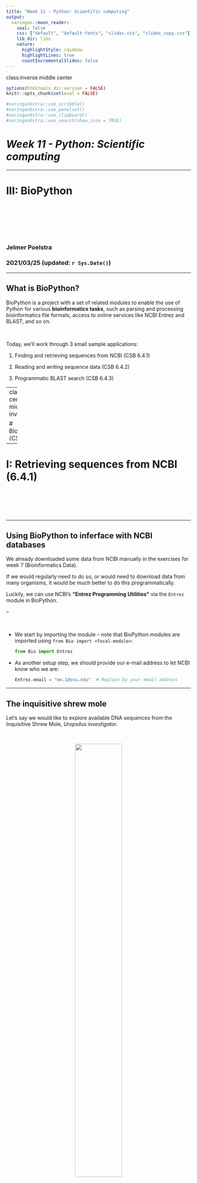 ```yaml
---
title: "Week 11 - Python: Scientific computing"
output:
  xaringan::moon_reader:
    seal: false
    css: ["default", "default-fonts", "slides.css", "slides_copy.css"]
    lib_dir: libs
    nature:
      highlightStyle: rainbow
      highlightLines: true
      countIncrementalSlides: false
---
```

class:inverse middle center

```r
options(htmltools.dir.version = FALSE)
knitr::opts_chunk$set(eval = FALSE)
```

```r
#xaringanExtra::use_scribble()
#xaringanExtra::use_panelset()
#xaringanExtra::use_clipboard()
#xaringanExtra::use_search(show_icon = TRUE)
```

# *Week 11 - Python: Scientific computing*

----

# III: BioPython

<br> <br> <br> <br> <br>

### Jelmer Poelstra
### 2021/03/25 (updated: `r Sys.Date()`)

---

## What is BioPython?

BioPython is a project with a set of related modules to enable the
use of Python for various **bioinformatics tasks**, such as parsing and
processing bioinformatics file formats, access to online services like NCBI
Entrez and BLAST, and so on.

<br>

Today, we'll work through 3 small sample applications:

1. Finding and retrieving sequences from NCBI (CSB 6.4.1)

2. Reading and writing sequence data (CSB 6.4.2)

3. Programmatic BLAST search (CSB 6.4.3)

---
class: center middle inverse

# BioPython (CSB 6.4)

-----

# I: Retrieving sequences from NCBI (6.4.1)

<br> <br> <br> <br>

---

## Using BioPython to inferface with NCBI databases

We already downloaded some data from NCBI manually in the exercises for
week 7 (Bioinformatics Data).

If we would regularly need to do so, or would need to download data from many
organisms, it would be much better to do this programmatically.

Luckily, we can use NCBI's **"Entrez Programming Utilities"** via 
the `Entrez` module in BioPython. 

--

<br>

- We start by importing the module &ndash; note that BioPython modules are
  imported using `from Bio import <focal-module>`:
  
  ```python
  from Bio import Entrez
  ```

- As another setup step,
  we should provide our e-mail address to let NCBI know who we are:

  ```python
  Entrez.email = "me.1@osu.edu"  # Replace by your email address
  ```

---

## The inquisitive shrew mole 

Let's say we would like to explore available DNA sequences from the Inquisitive
Shrew Mole, *Uropsilus investigator*.

<br>

<figure>
<p align="center">
<img src=img/inquisitive-shrew-mole.jpg width="55%">
<figcaption>The Inquisitive Shrew Mole is endemic to Yunnan, China. (<a href="https://theverybesttop10.com/rarest-species-of-moles-voles-and-shrews/">Image source</a>)</figcaption>
</p>
</figure>

---

## Perform the search

We can perform the search using the **`Entrez.esearch()`** function:

```python
handle = Entrez.esearch(db = "nuccore",
                        term = ("Uropsilus investigator[Organism]"),
                        retmax = 200)
```

  - NCBI makes several databases available through Entrez,
    and we searched the **"Nucleotide" (or `nuccore`) database**,
    which includes GenBank and RefSeq data, using the `db` argument.
  
  - We created a "handle" for the results
    (similar to *file handles* earlier).
  
  - For NCBI searches, we can narrow down results by adding keywords between square
    brackets, like `[Organism]`, after our search term.<sup>[1]</sup>
  
  - We set `RetMax` to 200 (default is 20) to get all the sequence identifiers
    (this can be a bit of trial-and-error or you can start veru high).

.footnote[<sup>[1]</sup>See the Nucleotide ["Advanced Search Builder"](https://www.ncbi.nlm.nih.gov/nuccore/advanced)
for all possible keywords.]

---

## Save and check the search results

- Read the results and close the search handle:

  ```python
  search_results = Entrez.read(handle)
  handle.close()
  ```

<br>

- Our results are returned in the form of a *dictionary*,
  so let's look at the keys:
  
  ```python
  search_results.keys()
  #> dict_keys(['Count', 'RetMax', 'RetStart', 'IdList',
  #>            'TranslationSet', 'TranslationStack',
  #>             'QueryTranslation'])
  ```
  
---

## Looking at the results

- How many sequences did we find?  
  
  ```python
  search_results["Count"]
  '126'   # Has increased from '71' in the book!
  ```
  
- What is the list of GenBank identifiers?

  ```python
  id_list = search_results["IdList"]
  
  print(id_list)
  #> ['524853022', '555947199', '555947198', ... , '555946814']
  
  len(id_list)   # Making sure we got all 126 IDs
  #> '126' 
  ```

---

## Downloading the sequences and <br> writing them to a FASTA file

- We'll now use the retrieved GenBank IDs (`id = id_list`) to download the
  sequences in FASTA format (`rettype = "fasta"`):

  ```python
  search_handle = Entrez.efetch(db = "nuccore",
                                  rettype = "fasta",
                                  id = id_list)
  ```

--

- Next, we can write the sequences to file:

  ```python
  with open("Uropsilus_seq.fasta", "w") as fhandle_out:
         for line in search_handle:
             fhandle_out.write(line)
  search_handle.close()
  ```

<br>

- **The next step is to read our FASTA file back in, properly parsed,
  using the `SeqIO` module.**

---

class: center middle inverse

# BioPython (CSB 6.4)

-----

# II: Reading and writing sequence data <br> using *SeqIO* (6.4.2)

<br> <br> <br> <br>

---

## Reading a FASTA file with SeqIO

- We start by importing the BioPython `SeqIO` module:

  ```python
  from Bio import SeqIO
  ```

<br>

- With `SeqIO.parse()`, we can create an object called a `SeqRecord` iterator
  that we can then loop over to retrieve our sequences.
  
  ```python
  records = SeqIO.parse("Uropsilus_seq.fasta", "fasta")
  ```
  
  This model is similar to the *file handles* we worked with earlier and is
  particularly useful for very large FASTA files,
  so we don't have to load them into memory.
  
---

## Reading a FASTA file with SeqIO (cont.)

- Each FASTA record has several attributes, including:
  - `description` &ndash; everything after the `>`
  - `name` &ndash; first word after the `>`
  - `seq` &ndash; the sequence

<br>

<p align="center">
<img src=img/FASTA.png width="100%">
</p>

---

## Reading a FASTA file with SeqIO (cont.)

- For each record, let's print the `description` and the length (in bp)
  of `seq`:

  ```python
  for record in records:
        print(record.description, '\n', len(record.seq), '\n')
  
  #> KC516837.1 Uropsilus investigator isolate A11 apolipoprotein B (ApoB) gene, partial cds
  #> 573 
  #>
  #> KC516819.1 Uropsilus investigator voucher mlxs331 cytochrome c oxidase subunit I (COI) gene, partial cds, alternatively spliced; mitochondrial
  #> 912 
  #>
  #> KC516818.1 Uropsilus investigator voucher mlxs022 cytochrome c oxidase subunit I (COI) gene, partial cds, alternatively spliced; mitochondrial
  #> 912 
  #> [...]
  ```

---

## Selecting only sequences for the BMI1 genes

Next, say that we to:
  - Select only records originating from a specific gene
  - Only take the first 100 bp of sequence for each record

<br>

.content-box-info[
This is a quite apt example because parsing and subsetting FASTA files
with *shell tools* is not as easy as you may expect.

This is because each FASTA record spans multiple lines &ndash;
and the *sequence* for an individual records may or
may not itself also be spread across multiple lines.
]

---

## Selecting only sequences for the BMI1 genes

Next, say that we to:
  - Select only records originating from a specific gene
  - Only take the first 100 bp of sequence for each record

```python
output_handle = open("Uropsilus_BMI1.fasta", "w")

for record in SeqIO.parse("Uropsilus_seq.fasta", "fasta"):
    
    if record.description.find("BMI1") != -1:
        print(record.id)
        short_seq = record[:100]  # Take the first 100 bases
        SeqIO.write(short_seq, output_handle, "fasta")
        
output_handle.close()
```

We used the string method `find()` to match "*BMI1*",
making use of the fact that it returns `-1` when no match is found.

--

.content-box-info[
Next week, we'll learn how to use the
regular expression module `re` to do this more gracefully and flexibly.
]

---

class: center middle inverse

# BioPython (CSB 6.4)

-----

# III: Programmatic BLAST search (6.4.3)

<br> <br> <br> <br>

---

## NCBI BLAST

The **Basic Local Alignment Search Tool (BLAST)** finds regions of similarity
between biological sequences,
and is one of the most widely used bioinformatics tools.

You may know it by its web interface, where you can paste in or upload some
sequences, and then "BLAST them" against a database you can specify.

<figure>
<p align="center">
<img src=img/blast_screenshot.png width="80%">
<figcaption>Screenshot from <a href="https://blast.ncbi.nlm.nih.gov/Blast.cgi?PROGRAM=blastn&PAGE_TYPE=BlastSearch&LINK_LOC=blasthome">NCBI BLAST</a>.</figcaption>
</p>
</figure>

---

## Getting set up for BLAST with the Blast module

Using the web interface may be convenient when you just have one or a few sequences,
but it is not very reproducible, tedious to repeat, and unsuitable for automation.

Luckily, Biopython provides the module `Bio.Blast` which we can use to run a
BLAST search against the NCBI's online databases programmatically.<sup>[1]</sup>

.footnote[
<sup>[1]</sup> Note, there is also a *command-line* BLAST tool.
]

--

```python
# from Bio import SeqIO   # Should already be loaded
# from Bio import Entrez  # Should already be loaded
from Bio.Blast import NCBIWWW, NCBIXML
```

We imported just two of its functions:
  
  - `NCBIWWW` for access to NCBI's BLAST server &ndash;
     the BLAST analysis is still being performed there.
  
  - `NCBIXML` to parse the XML format in which our results will be returned.

---

## Storing all FASTA records in a list

We will start by parsing our FASTA file again with `SeqIO`.

This time, however, we will read the entire file into memory at once
by converting the `SeqRecord` iterator to a list:

```python
records = list(SeqIO.parse("Uropsilus_BMI1.fasta", "fasta"))
```

--

What does this list look like? Let's print the first 2 items:

```python
records[0:2]
#> [SeqRecord(seq=Seq('TATTATGCTGTTTTGTGAACCTGTAGAAAACAAGTGCTTTTTATCTTGAAATTC...CCA', SingleLetterAlphabet()), id='KF778086.1', name='KF778086.1', description="KF778086.1 Uropsilus investigator voucher KIZ:020539 polycomb ring finger oncoprotein (BMI1) gene, 3' UTR", dbxrefs=[]),
#> SeqRecord(seq=Seq('TATTATGCTGTTTTGTGAACCTGTAGAAAACAAGTGCTTTTTATCTTGAAATTC...CCA', SingleLetterAlphabet()), id='KF778085.1', name='KF778085.1', description="KF778085.1 Uropsilus investigator voucher KIZ:020527 polycomb ring finger oncoprotein (BMI1) gene, 3' UTR", dbxrefs=[])]
```

From this list, we can still extract record attributes &ndash;
for instance, we can print the `id` and `seq` for the 4th record:

```python
print(records[3].id, " ", records[3].seq)
#> KF778083.1   TATTATGCTGTTTTGTGAACCTGTAGAAAACAAGTGCTTTTTATCTTGAAATTCAACAAATGGAAAGAATATGCATAGAATAATGCATTCTATGTAGCCA
```

---

## Run the BLAST search

For our BLAST search, we will use the nucleotide database (`nt`)
with the `blastn` algorithm, the BLAST variant for standard nucleotide to
nucleotide searches (other options are `blastp`, `blastx`, `tblastn`, and `tblastx`).

<br>

The `qblast()` function requires three arguments:
  - The program &ndash; `blastn` for us
  - The database &ndash; `nt` for us
  - The query sequence &ndash; the 4th record from our FASTA file

```python
Entrez.email = "me.999@osu.edu"

result_handle = NCBIWWW.qblast("blastn", "nt", records[3].seq)
```

---

## Write the results to a file

Now, we will write our results, which are in XML format,
to a file, and then close the result handle:

```python
with open("my_blast.xml", "w") as fhandle:
    fhandle.write(result_handle.read())

result_handle.close()
```

---

## Parse the XML file

We will parse our XML file with BLAST results using the `NCBIXML`
parser:<sup>[1]</sup>

.footnote[<sup>[1]</sup> Because we our query consisted only of a single sequence,
we could use `NCBIXML.read()`. For multiple sequences, you should use `NCBIXML.parse`.]

```python
result_handle = open("my_blast.xml")
blast_records = NCBIXML.read(result_handle)
```

---

## Processing the BLAST results

Next, we loop through the individual alignment hits and then for each hit
through the "High-Scoring Pairs" (HSPs, subsequences with a good match).

For each High-Scoring Pair, we check whether the match is good enough
according to an arbitrary E-value (`E_VALUE_THRESH`) and length (`LEN_THRESH`)
that we set.

```python
E_VALUE_THRESH = 0.04
LEN_THRESH = 3000

for align in blast_records.alignments:
    
    for hsp in align.hsps:
        
        if hsp.expect < E_VALUE_THRESH and align.length > LEN_THRESH:
            
            print("****Alignment****")
            print("sequence:", alignment.title)
            print("length:", alignment.length)
            print("E value:", hsp.expect)
            print(hsp.query[0:75] + "...")
            print(hsp.match[0:75] + "...")
            print(hsp.sbjct[0:75] + "...")
```

---

## Processing the BLAST results

```python
E_VALUE_THRESH = 0.04
LEN_THRESH = 3000

for align in blast_records.alignments:
    
    for hsp in align.hsps:
        
        if hsp.expect < E_VALUE_THRESH and align.length > LEN_THRESH:
            
            print("****Alignment****")
            print("sequence:", alignment.title)
            print("length:", alignment.length)
            print("E value:", hsp.expect)
            print(hsp.query[0:75] + "...")
            print(hsp.match[0:75] + "...")
            print(hsp.sbjct[0:75] + "...")
#> ****Alignment****
#> sequence: gi|1304911126|ref|XM_006933246.4| PREDICTED: Felis catus BMI1 proto-oncogene, polycomb ring finger (BMI1), transcript variant X3, mRNA
#> length: 3523
#> E value: 2.25861e-42
#> TATTATGCTGTTTTGTGAACCTGTAGAAAACAAGTGCTTTTTATC...
#> |||||||||||||||||||||||||||||||||||||||||||||...
#> TATTATGCTGTTTTGTGAACCTGTAGAAAACAAGTGCTTTTTATC...
#> [...]
```

---

## Exercises


---
class: center middle inverse

# Questions?

-----

<br> <br> <br> <br>
